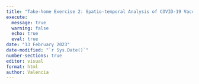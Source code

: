 ```yaml
---
title: "Take-home Exercise 2: Spatio-temporal Analysis of COVID-19 Vaccination Trends at the Sub-district Level, DKI Jakarta"
execute: 
  message: true
  warning: false
  echo: true
  eval: true
date: "13 February 2023"
date-modified: "`r Sys.Date()`"
number-sections: true
editor: visual
format: html
author: Valencia
---
```



